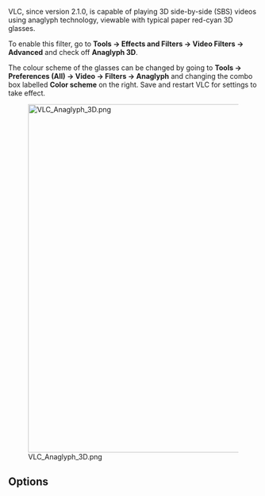 {{Module|name=anaglyph|type=Video filter|description=Renders 3D videos using anaglyph technology|os=Cross platform|first_version=2.1.0}}

VLC, since version 2.1.0, is capable of playing 3D side-by-side (SBS) videos using anaglyph technology, viewable with typical paper red-cyan 3D glasses.

To enable this filter, go to '''Tools → Effects and Filters → Video Filters → Advanced''' and check off '''Anaglyph 3D'''.

The colour scheme of the glasses can be changed by going to '''Tools → Preferences (All) → Video → Filters → Anaglyph''' and changing the combo box labelled '''Color scheme''' on the right. Save and restart VLC for settings to take effect.

[[File:VLC Anaglyph 3D.png|center|700px]]

== Options ==

{{Option
|name=anaglyph-scheme
|value=string
|default=red-cyan
|description=Define the colour scheme of the glasses. Possible options are:
- '''red-green''' - pure red (left)  pure green (right)<br />
- '''red-blue''' - pure red (left)  pure blue (right)<br />
- '''red-cyan''' - pure red (left)  pure cyan (right)<br />
- '''trioscopic''' - pure green (left)  pure magenta (right)<br />
- '''magenta-cyan''' - magenta (left)  cyan (right)
<br />
}}

{{Documentation footer}}